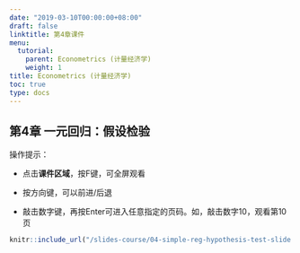 ```yaml
---
date: "2019-03-10T00:00:00+08:00"
draft: false
linktitle: 第4章课件
menu:
  tutorial:
    parent: Econometrics (计量经济学)
    weight: 1
title: Econometrics (计量经济学)
toc: true
type: docs
---
```


## 第4章 一元回归：假设检验

操作提示：

- 点击**课件区域**，按F键，可全屏观看

- 按方向键，可以前进/后退

- 敲击数字键，再按Enter可进入任意指定的页码。如，敲击数字10，观看第10页

```r
knitr::include_url("/slides-course/04-simple-reg-hypothesis-test-slide.html")
```

